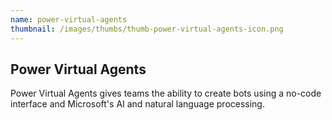```yaml
---
name: power-virtual-agents
thumbnail: /images/thumbs/thumb-power-virtual-agents-icon.png
---
```


## Power Virtual Agents

Power Virtual Agents gives teams the ability to create bots using a no-code interface and Microsoft's AI and natural language processing.
